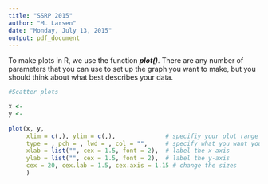 ```yaml
---
title: "SSRP 2015"
author: "ML Larsen"
date: "Monday, July 13, 2015"
output: pdf_document
---
```


To make plots in R, we use the function ***plot()***. 
There are any number of parameters that you can use to set up the graph you want to make, but you should think about what best describes your data.

```r

#Scatter plots

x <- 
y <-
  
plot(x, y, 
     xlim = c(,), ylim = c(,),              # specifiy your plot range
     type = , pch = , lwd = , col = "",     # specify what you want your plot to look like
     xlab = list("", cex = 1.5, font = 2),  # label the x-axis
     ylab = list("", cex = 1.5, font = 2),  # label the y-axis            
     cex = 20, cex.lab = 1.5, cex.axis = 1.15 # change the sizes
     )

```